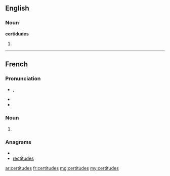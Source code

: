 ==English==

===Noun===
'''certidudes'''

# {{plural of|[[certitude]]}}

----

==French==

===Pronunciation===
* {{IPA|/sɛʁ.ti.tyd/|lang=fr}}, {{X-SAMPA|/sER.ti.tyd/|lang=fr}}
* {{homophones|certitude|lang=fr}}
* {{hyphenation|cer|ti|tudes|lang=fr}}

===Noun===
{{infl|fr|plural}} {{f|p}}

# {{plural of|[[certitude]]|lang=fr}}

===Anagrams===
* {{alphagram|cdeeirsttu}}
* [[rectitudes#French|rectitudes]]

[[ar:certitudes]]
[[fr:certitudes]]
[[mg:certitudes]]
[[my:certitudes]]